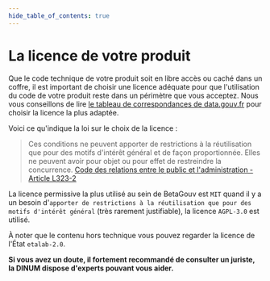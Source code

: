 ```yaml
---
hide_table_of_contents: true
---
```


# La licence de votre produit

Que le code technique de votre produit soit en libre accès ou caché dans un coffre, il est important de choisir une licence adéquate pour que l'utilisation du code de votre produit reste dans un périmètre que vous acceptez. Nous vous conseillons de lire [le tableau de correspondances de data.gouv.fr](https://www.data.gouv.fr/en/pages/legal/licences/) pour choisir la licence la plus adaptée.

Voici ce qu'indique la loi sur le choix de la licence :
> Ces conditions ne peuvent apporter de restrictions à la réutilisation que pour des motifs d'intérêt général et de façon proportionnée. Elles ne peuvent avoir pour objet ou pour effet de restreindre la concurrence.
[Code des relations entre le public et l'administration - Article L323-2](https://www.legifrance.gouv.fr/codes/article_lc/LEGIARTI000033219073)

La licence permissive la plus utilisé au sein de BetaGouv est `MIT` quand il y a un besoin d'`apporter de restrictions à la réutilisation que pour des motifs d'intérêt général` (très rarement justifiable), la licence `AGPL-3.0` est utilisé.

À noter que le contenu hors technique vous pouvez regarder la licence de l'État `etalab-2.0`.

**Si vous avez un doute, il fortement recommandé de consulter un juriste, la DINUM dispose d'experts pouvant vous aider.**
